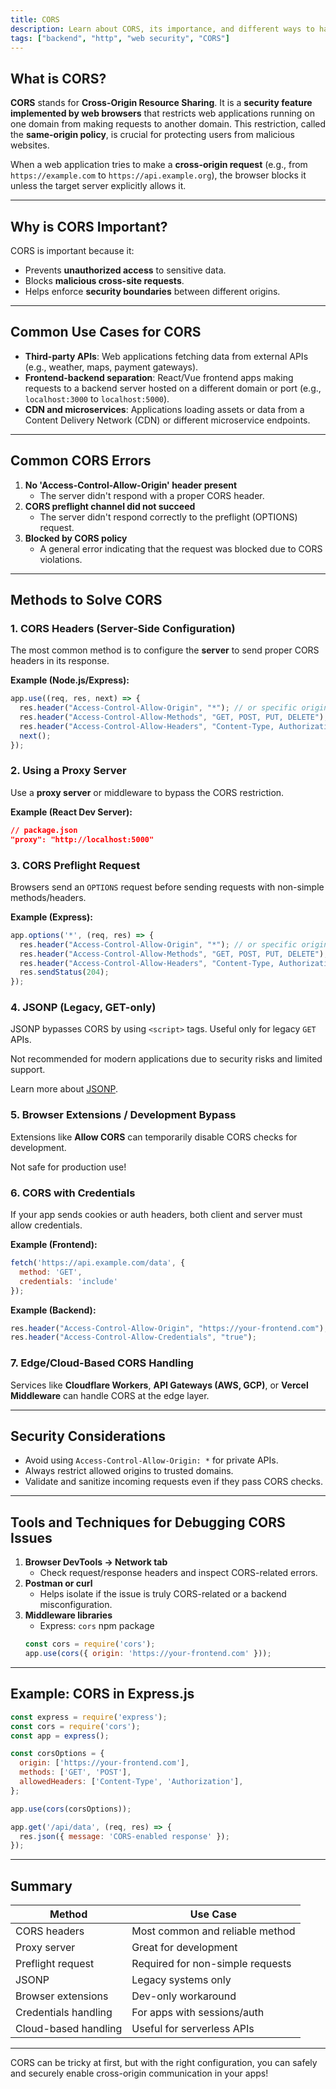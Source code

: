 ```yaml
---
title: CORS
description: Learn about CORS, its importance, and different ways to handle CORS in web applications.
tags: ["backend", "http", "web security", "CORS"]
---
```


## What is CORS?

**CORS** stands for **Cross-Origin Resource Sharing**. It is a **security feature implemented by web browsers** that restricts web applications running on one domain from making requests to another domain. This restriction, called the **same-origin policy**, is crucial for protecting users from malicious websites.

When a web application tries to make a **cross-origin request** (e.g., from `https://example.com` to `https://api.example.org`), the browser blocks it unless the target server explicitly allows it.

---

## Why is CORS Important?

CORS is important because it:

- Prevents **unauthorized access** to sensitive data.
- Blocks **malicious cross-site requests**.
- Helps enforce **security boundaries** between different origins.

---

## Common Use Cases for CORS

- **Third-party APIs**: Web applications fetching data from external APIs (e.g., weather, maps, payment gateways).
- **Frontend-backend separation**: React/Vue frontend apps making requests to a backend server hosted on a different domain or port (e.g., `localhost:3000` to `localhost:5000`).
- **CDN and microservices**: Applications loading assets or data from a Content Delivery Network (CDN) or different microservice endpoints.

---

## Common CORS Errors

1. **No 'Access-Control-Allow-Origin' header present**
   - The server didn't respond with a proper CORS header.
2. **CORS preflight channel did not succeed**
   - The server didn't respond correctly to the preflight (OPTIONS) request.
3. **Blocked by CORS policy**
   - A general error indicating that the request was blocked due to CORS violations.

---

## Methods to Solve CORS

### 1. CORS Headers (Server-Side Configuration)
The most common method is to configure the **server** to send proper CORS headers in its response.

**Example (Node.js/Express):**
```js
app.use((req, res, next) => {
  res.header("Access-Control-Allow-Origin", "*"); // or specific origin
  res.header("Access-Control-Allow-Methods", "GET, POST, PUT, DELETE");
  res.header("Access-Control-Allow-Headers", "Content-Type, Authorization");
  next();
});
```

### 2. Using a Proxy Server
Use a **proxy server** or middleware to bypass the CORS restriction.

**Example (React Dev Server):**
```json
// package.json
"proxy": "http://localhost:5000"
```

### 3. CORS Preflight Request
Browsers send an `OPTIONS` request before sending requests with non-simple methods/headers.

**Example (Express):**
```js
app.options('*', (req, res) => {
  res.header("Access-Control-Allow-Origin", "*"); // or specific origin
  res.header("Access-Control-Allow-Methods", "GET, POST, PUT, DELETE");
  res.header("Access-Control-Allow-Headers", "Content-Type, Authorization");
  res.sendStatus(204);
});
```

### 4. JSONP (Legacy, GET-only)
JSONP bypasses CORS by using `<script>` tags. Useful only for legacy `GET` APIs.

<Callout type="warn">
  Not recommended for modern applications due to security risks and limited support.
</Callout>

Learn more about [JSONP](/jsonp).

### 5. Browser Extensions / Development Bypass
Extensions like **Allow CORS** can temporarily disable CORS checks for development.

<Callout type="warn">
  Not safe for production use!
</Callout>

### 6. CORS with Credentials
If your app sends cookies or auth headers, both client and server must allow credentials.

**Example (Frontend):**
```js
fetch('https://api.example.com/data', {
  method: 'GET',
  credentials: 'include'
});
```

**Example (Backend):**
```js
res.header("Access-Control-Allow-Origin", "https://your-frontend.com");
res.header("Access-Control-Allow-Credentials", "true");
```

### 7. Edge/Cloud-Based CORS Handling
Services like **Cloudflare Workers**, **API Gateways (AWS, GCP)**, or **Vercel Middleware** can handle CORS at the edge layer.

---

## Security Considerations

- Avoid using `Access-Control-Allow-Origin: *` for private APIs.
- Always restrict allowed origins to trusted domains.
- Validate and sanitize incoming requests even if they pass CORS checks.

---

## Tools and Techniques for Debugging CORS Issues

1. **Browser DevTools → Network tab**
   - Check request/response headers and inspect CORS-related errors.
2. **Postman or curl**
   - Helps isolate if the issue is truly CORS-related or a backend misconfiguration.
3. **Middleware libraries**
   - Express: `cors` npm package  
    ```js
    const cors = require('cors');
    app.use(cors({ origin: 'https://your-frontend.com' }));
    ```

---

## Example: CORS in Express.js

```js
const express = require('express');
const cors = require('cors');
const app = express();

const corsOptions = {
  origin: ['https://your-frontend.com'],
  methods: ['GET', 'POST'],
  allowedHeaders: ['Content-Type', 'Authorization'],
};

app.use(cors(corsOptions));

app.get('/api/data', (req, res) => {
  res.json({ message: 'CORS-enabled response' });
});
```

---

## Summary

| Method                  | Use Case |
|-------------------------|----------|
| CORS headers            | Most common and reliable method |
| Proxy server            | Great for development |
| Preflight request       | Required for non-simple requests |
| JSONP                   | Legacy systems only |
| Browser extensions      | Dev-only workaround |
| Credentials handling    | For apps with sessions/auth |
| Cloud-based handling    | Useful for serverless APIs |

---

CORS can be tricky at first, but with the right configuration, you can safely and securely enable cross-origin communication in your apps!